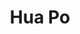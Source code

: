 ---
title: "Hua Po"
slug: "hua-po"
arcana: "Hanged"

image: "./Hua Po.jpg"

phys: ""
gun: "weak"
fire: "reflect"
ice: "weak"
elec: ""
wind: ""
psy: ""
nuke: ""
bless: ""
curse: ""
---